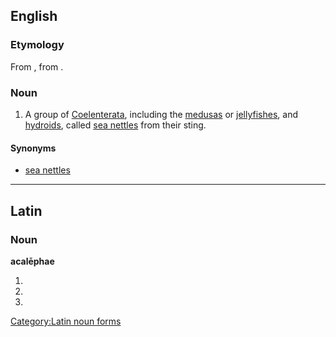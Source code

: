 {{also|Acalephae}}
==English==
{{wikipedia|Medusa (biology)}}
{{wikipedia|Coelenterata}}
===Etymology===
From {{etyl|la|en}} {{term/t|la|acalēphē||nettle}}, from {{etyl|grc|en}} {{term|ἀκαλήφη||tr=akalēphē|stinging nettle|lang=grc}}.

===Noun===
{{en-plural noun}}

# A group of [[Coelenterata]], including the [[medusa]]s or [[jellyfish]]es, and [[hydroid]]s, called [[sea nettle]]s from their sting.

====Synonyms====
* [[sea nettle]]s

----

==Latin==

===Noun===
'''acalēphae''' {{f}}

# {{inflection of|acalēphē||dat|s|lang=la}}
# {{inflection of|acalēphē||nom|p|lang=la}}
# {{inflection of|acalēphē||voc|p|lang=la}}

[[Category:Latin noun forms]]